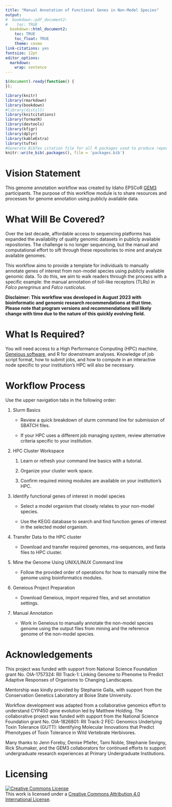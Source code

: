 ```yaml
---
title: "Manual Annotation of Functional Genes in Non-Model Species"
output:
#  bookdown::pdf_document2:
#    toc: TRUE
  bookdown::html_document2: 
    toc: TRUE
    toc_float: TRUE
    theme: cosmo
link-citations: yes
fontsize: 12pt
editor_options: 
  markdown: 
    wrap: sentence
---
```


```js
$(document).ready(function() {
});
```

```r
library(knitr)
library(rmarkdown)
library(bookdown)
#library(distill)
library(knitcitations)
library(formatR)
library(devtools)
library(kfigr)
library(dplyr)
library(kableExtra)
library(tufte)
#Generate BibTex citation file for all R packages used to produce report
knitr::write_bib(.packages(), file = 'packages.bib')
```

# Vision Statement

This genome annotation workflow was created by Idaho EPSCoR [GEM3](https://www.idahogem3.org) participants.
The purpose of this workflow module is to share resources and processes for genome annotation using publicly available data.

# What Will Be Covered?

Over the last decade, affordable access to sequencing platforms has expanded the availability of quality genomic datasets in publicly available repositories.
The challenge is no longer sequencing, but the manual and computational effort to sift through these repositories to mine and analyze available genomes.

This workflow aims to provide a template for individuals to manually annotate genes of interest from non-model species using publicly available genomic data.
To do this, we aim to walk readers through the process with a specific example: the manual annotation of toll-like receptors (TLRs) in *Falco peregrinus* and *Falco rusticolus*.

**Disclaimer: This workflow was developed in August 2023 with bioinformatic and genomic research recommendations at that time. Please note that program versions and recommendations will likely change with time due to the nature of this quickly evolving field.**

# What Is Required?

You will need access to a High Performance Computing (HPC) machine, [Geneious software](https://www.geneious.com/), and R for downstream analyses.
Knowledge of job script format, how to submit jobs, and how to compute in an interactive node specific to your institution's HPC will also be necessary.

# Workflow Process

Use the upper navigation tabs in the following order:

1.  Slurm Basics

    -   Review a quick breakdown of slurm command line for submission of SBATCH files.

    -   If your HPC uses a different job managing system, review alternative criteria specific to your institution.
2. HPC Cluster Workspace

    1.  Learn or refresh your command line basics with a tutorial.

    2.  Organize your cluster work space.

    3.  Confirm required mining modules are available on your institution's HPC.
3.  Identify functional genes of interest in model species

    -   Select a model organism that closely relates to your non-model species.

    -   Use the KEGG database to search and find function genes of interest in the selected model organism.

4.  Transfer Data to the HPC cluster

    -   Download and transfer required genomes, rna-sequences, and fasta files to HPC cluster.

5.  Mine the Genome Using UNIX/LINUX Command line

    -   Follow the provided order of operations for how to manually mine the genome using bioinformatics modules.

6.  Geneious Project Preparation

    -   Download Geneious, import required files, and set annotation settings.

7.  Manual Annotation

    -   Work in Geneious to manually annotate the non-model species genome using the output files from mining and the reference genome of the non-model species.

# Acknowledgements

This project was funded with support from National Science Foundation grant No. OIA-1757324: RII Track-1: Linking Genome to Phenome to Predict Adaptive Responses of Organisms to Changing Landscapes.

Mentorship was kindly provided by Stephanie Galla, with support from the Conservation Genetics Laboratory at Boise State University.

Workflow development was adapted from a collaborative genomics effort to understand CYP450 gene evolution led by Matthew Holding. The collaborative project was funded with support from the National Science Foundation grant No. OIA-1826801: RII Track-2 FEC: Genomics Underlying Toxin Tolerance (GUTT): Identifying Molecular Innovations that Predict Phenotypes of Toxin Tolerance in Wild Vertebrate Herbivores.

Many thanks to Jenn Foreby, Denise Pfiefer, Tami Noble, Stephanie Sevigny, Rick Shumaker, and the GEM3 collaborators for continued efforts to support undergraduate research experiences at Primary Undergraduate Institutions.

# Licensing

<a rel="license" href="http://creativecommons.org/licenses/by/4.0/"><img src="https://i.creativecommons.org/l/by/4.0/88x31.png" alt="Creative Commons License" style="border-width:0"/></a><br />This work is licensed under a <a rel="license" href="http://creativecommons.org/licenses/by/4.0/">Creative Commons Attribution 4.0 International License</a>.
